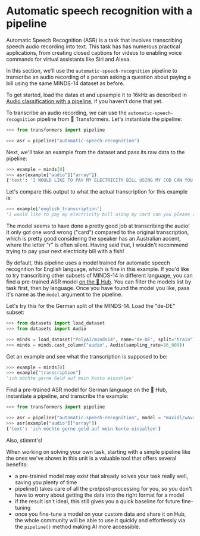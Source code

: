 # Automatic speech recognition with a pipeline

Automatic Speech Recognition (ASR) is a task that involves transcribing speech audio recording into text.
This task has has numerous practical applications, from creating closed captions for videos to enabling voice commands
for virtual assistants like Siri and Alexa.

In this section, we'll use the `automatic-speech-recognition` pipeline to transcribe an audio recording of a person
asking a question about paying a bill using the same MINDS-14 dataset as before.

To get started, load the datas  et and upsample it to 16kHz as described in [Audio classification with a pipeline](audio_applications.mdx),
if you haven't done that yet.

To transcribe an audio recording, we can use the `automatic-speech-recognition` pipeline from 🤗 Transformers. Let's
instantiate the pipeline:

```py
>>> from transformers import pipeline

>>> asr = pipeline("automatic-speech-recognition")
```

Next, we'll take an example from the dataset and pass its raw data to the pipeline:

```py
>>> example = minds[0]
>>> asr(example["audio"]["array"])
{'text': 'I WOULD LIKE TO PAY MY ELECTRICITY BILL USING MY COD CAN YOU PLEASE ASSIST'}
```

Let's compare this output to what the actual transcription for this example is:

```py
>>> example['english_transcription']
'I would like to pay my electricity bill using my card can you please assist'
```

The model seems to have done a pretty good job at transcribing the audio! It only got one word wrong ("card") compared
to the original transcription, which is pretty good considering the speaker has an Australian accent, where the letter "r"
is often silent. Having said that, I wouldn't recommend trying to pay your next electricity bill with a fish!

By default, this pipeline uses a model trained for automatic speech recognition for English language, which is fine in
this example. If you'd like to try transcribing other subsets of MINDS-14 in different language, you can find a pre-trained
ASR model [on the 🤗 Hub](https://huggingface.co/models?pipeline_tag=automatic-speech-recognition&language=fr&sort=downloads).
You can filter the models list by task first, then by language. Once you have found the model you like, pass it's name as
the `model` argument to the pipeline.

Let's try this for the German split of the MINDS-14. Load the "de-DE" subset:

```py
>>> from datasets import load_dataset
>>> from datasets import Audio

>>> minds = load_dataset("PolyAI/minds14", name="de-DE", split="train")
>>> minds = minds.cast_column("audio", Audio(sampling_rate=16_000))
```

Get an example and see what the transcription is supposed to be:

```py
>>> example = minds[0]
>>> example["transcription"]
'ich möchte gerne Geld auf mein Konto einzahlen'
```

Find a pre-trained ASR model for German language on the 🤗 Hub, instantiate a pipeline, and transcribe the example:

```py
>>> from transformers import pipeline

>>> asr = pipeline("automatic-speech-recognition", model = "maxidl/wav2vec2-large-xlsr-german")
>>> asr(example["audio"]["array"])
{'text': 'ich möchte gerne geld auf mein konto einzallen'}
```

Also, stimmt's!

When working on solving your own task, starting with a simple pipeline like the ones we've shown in this unit is a valuable
tool that offers several benefits:
- a pre-trained model may exist that already solves your task really well, saving you plenty of time
- pipeline() takes care of all the pre/post-processing for you, so you don't have to worry about getting the data into
the right format for a model
- if the result isn't ideal, this still gives you a quick baseline for future fine-tuning
- once you fine-tune a model on your custom data and share it on Hub, the whole community will be able to use it quickly
and effortlessly via the `pipeline()` method making AI more accessible.


